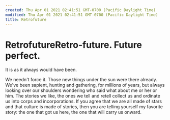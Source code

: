 ```yaml
---
created: Thu Apr 01 2021 02:41:51 GMT-0700 (Pacific Daylight Time)
modified: Thu Apr 01 2021 02:41:51 GMT-0700 (Pacific Daylight Time)
title: Retrofuture
---
```

# RetrofutureRetro-future. Future perfect.

It is as it always would have been.

We needn't force it. Those new things under the sun were there already. We've been sapient, hunting and gathering, for millions of years, but always looking over our shoulders wondering who said what about me or her or him. The stories we like, the ones we tell and retell collect us and ordinate us into corps and incorporations. If you agree that we are all made of stars and that culture is made of stories, then you are telling yourself my favorite story: 
the one that got us here, the one that will carry us onward.